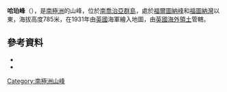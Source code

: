 {{coord|54|7|S|36|45|W|source:GNIS|display=title}}

'''哈珀峰'''（{{lang-en|Harper Peak}}），是[[南極洲|南極洲]]的山峰，位於[[南喬治亞群島|南喬治亞群島]]，處於[[福爾圖納峰|福爾圖納峰]]和[[福圖納灣|福圖納灣]]以東，海拔高度785米，在1931年由[[英國|英國]]海軍繪入地圖，由[[英國海外領土|英國海外領土]]管轄。

==參考資料==
*{{cite gnis | type = antarid | id = 6402| name = Harper Peak | accessdate = 2012-05-24}}
*{{usgs-gazetteer|id=6402}}

{{Antarctica-geo-stub}}
[[Category:南極洲山峰|Category:南極洲山峰]]